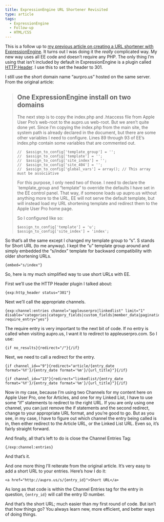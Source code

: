 ```yaml
---
title: ExpressionEngine URL Shortener Revisited
type: article
tags:
  - ExpressionEngine
  - Follow-up
  - HTML/CSS
---
```


This is a follow up to [my previous article on creating a URL shortener with ExpressionEngine](/blog/2011/12/14/just-how-flexible-is-expressionengine). It turns out I was doing it the _really_ complicated way. My new way uses all EE code and doesn’t require any PHP. The only thing I’m using that isn’t included by default in ExpressionEngine is a plugin called [HTTP Header](http://devot-ee.com/add-ons/http-header). I use this to set the header to 301.

I still use the short domain name “aurpro.us” hosted on the same server. From the original article:

> One ExpressionEngine install on two domains
> -------------------------------------------
>
> The next step is to copy the index.php and .htaccess file from Apple User Pro’s web-root to the aupro.us web-root. But we aren’t quite done yet. Since I’m copying the index.php from the main site, the system path is already declared in the document, but there are some other variables I need to configure. Lines 89 through 93 of EE’s index.php contain some variables that are commented out.
>
> ```
> //  $assign_to_config['template_group'] = '';
> //  $assign_to_config['template'] = '';
> //  $assign_to_config['site_index'] = '';
> //  $assign_to_config['site_404'] = '';
> //  $assign_to_config['global_vars'] = array(); // This array must be associative
> ```
>
> For this purpose, I only need two of those. I need to declare the `template_group and “template” to override the defaults I have set in the EE control panel. That way, if someone loads up aupro.us without anything more to the URL, EE will not serve the default template, but will instead load my URL shortening template and redirect them to the Apple User Pro home page.
>
> So I configured like so:
>
> ```
> $assign_to_config['template'] = 'u';
> $assign_to_config['site_index'] = 'index';
> ```

So that’s all the same except I changed my template group to “s”. S stands for Short URL (to me anyway). I kept the “u” template group around and simply embedded the “s/index” template for backward compatibility with older shortening URLs.

```
{embed="s/index"}
```

So, here is my much simplified way to use short URLs with EE.

First we’ll use the HTTP Header plugin I talked about:

```
{exp:http_header status="301"}
```

Next we’ll call the appropriate channels.

```
{exp:channel:entries channel="appleuserpro|linkedlist" limit="1" disable="categories|category_fields|custom_fields|member_data|pagination" require_entry="yes"}
```

The require entry is very important to the next bit of code. If no entry is called when visiting aupro.us, I want it to redirect to appleuserpro.com. So I use:

```
{if no_results}{redirect="/"}{/if}
```

Next, we need to call a redirect for the entry.

```
{if channel_id=="9"}{redirect="article/{entry_date format='%Y'}/{entry_date format='%m'}/{url_title}"}{/if}

{if channel_id=="13"}{redirect="linkedlist/{entry_date format='%Y'}/{entry_date format='%m'}/{url_title}"}{/if}
```

Now in my case, because I’m using two Channels for my content here on Apple User Pro, one for Articles, and one for my Linked List, I have to use some “if” statements to redirect to the right URL. If you are only using one channel, you can just remove the if statements and the second redirect, change to your appropriate URL format, and you’re good to go. But as you see, in my case, I have to figure out which channel the entry being called is in, then either redirect to the Article URL, or the Linked List URL. Even so, it’s fairly straight forward.

And finally, all that’s left to do is close the Channel Entries Tag:

```
{/exp:channel:entries}
```

And that’s it.

And one more thing I’ll reiterate from the original article. It’s very easy to add a short URL to your entries. Here’s how I do it:

```
<a href="http://aupro.us/s/{entry_id}">Short URL</a>
```

As long as that code is within the Channel Entries tag for the entry in question, `{entry_id}` will call the entry ID number.

And that’s the short URL; much easier than my first round of code. But isn’t that how things go? You always learn new, more efficient, and better ways of doing things.

